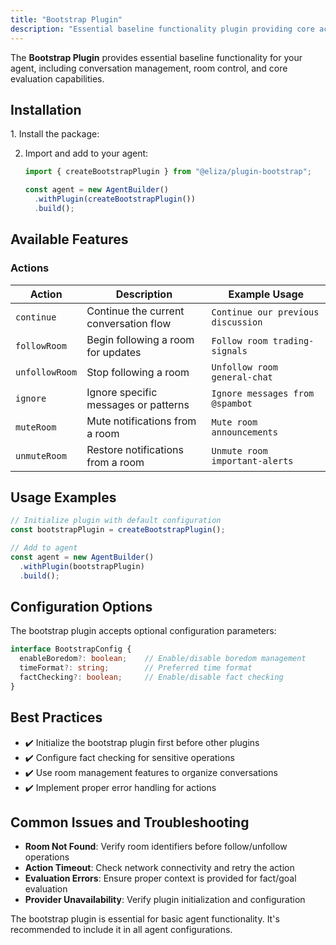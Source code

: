 ```yaml
---
title: "Bootstrap Plugin"
description: "Essential baseline functionality plugin providing core actions, evaluators, and providers for agent operation"
---
```



The **Bootstrap Plugin** provides essential baseline functionality for your agent, including conversation management, room control, and core evaluation capabilities.

## Installation

<Steps>
1. Install the package:
   <PackageManagers pkg="@eliza/plugin-bootstrap@0.25.9" />

2. Import and add to your agent:
   ```typescript
   import { createBootstrapPlugin } from "@eliza/plugin-bootstrap";

   const agent = new AgentBuilder()
     .withPlugin(createBootstrapPlugin())
     .build();
   ```
</Steps>

## Available Features

### Actions

| Action | Description | Example Usage |
|--------|-------------|---------------|
| `continue` | Continue the current conversation flow | `Continue our previous discussion` |
| `followRoom` | Begin following a room for updates | `Follow room trading-signals` |
| `unfollowRoom` | Stop following a room | `Unfollow room general-chat` |
| `ignore` | Ignore specific messages or patterns | `Ignore messages from @spambot` |
| `muteRoom` | Mute notifications from a room | `Mute room announcements` |
| `unmuteRoom` | Restore notifications from a room | `Unmute room important-alerts` |

## Usage Examples

```typescript
// Initialize plugin with default configuration
const bootstrapPlugin = createBootstrapPlugin();

// Add to agent
const agent = new AgentBuilder()
  .withPlugin(bootstrapPlugin)
  .build();
```

## Configuration Options

The bootstrap plugin accepts optional configuration parameters:

```typescript
interface BootstrapConfig {
  enableBoredom?: boolean;    // Enable/disable boredom management
  timeFormat?: string;        // Preferred time format
  factChecking?: boolean;     // Enable/disable fact checking
}
```

## Best Practices

- ✔️ Initialize the bootstrap plugin first before other plugins
- ✔️ Configure fact checking for sensitive operations
- ✔️ Use room management features to organize conversations
- ✔️ Implement proper error handling for actions

## Common Issues and Troubleshooting

- **Room Not Found**: Verify room identifiers before follow/unfollow operations
- **Action Timeout**: Check network connectivity and retry the action
- **Evaluation Errors**: Ensure proper context is provided for fact/goal evaluation
- **Provider Unavailability**: Verify plugin initialization and configuration

<Aside type="tip">
The bootstrap plugin is essential for basic agent functionality. It's recommended to include it in all agent configurations.
</Aside>
